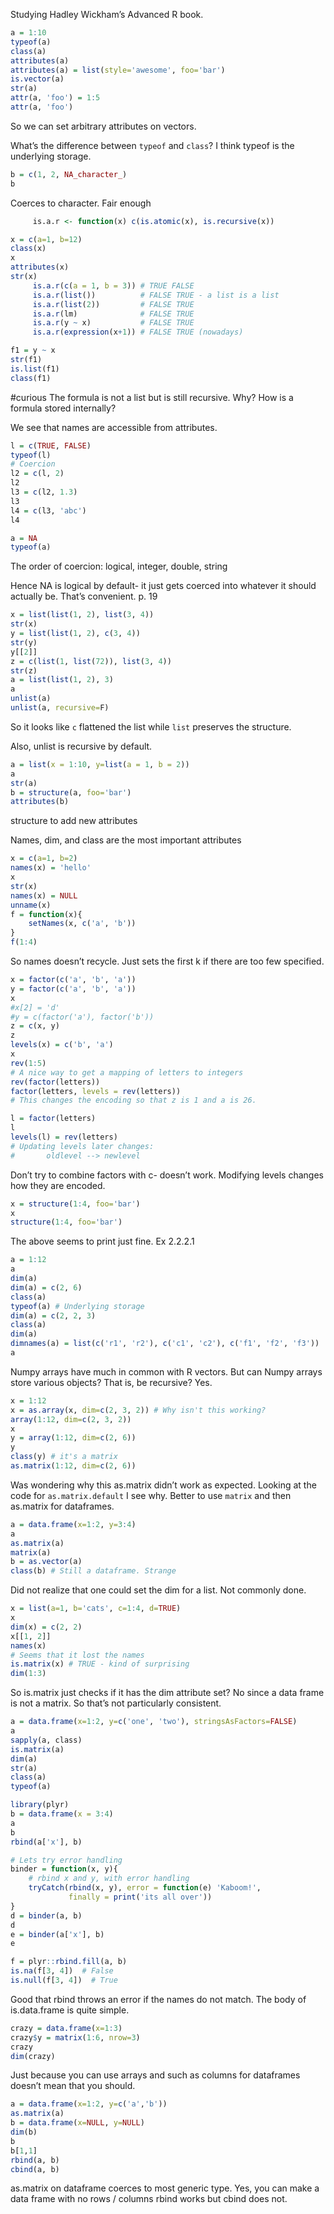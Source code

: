 Studying Hadley Wickham's Advanced R book.

```r
a = 1:10
typeof(a)
class(a)
attributes(a)
attributes(a) = list(style='awesome', foo='bar')
is.vector(a)
str(a)
attr(a, 'foo') = 1:5
attr(a, 'foo') 
```
So we can set arbitrary attributes on vectors.

What's the difference between `typeof` and `class`?
I think typeof is the underlying storage.

```r
b = c(1, 2, NA_character_)
b
```
Coerces to character. Fair enough

```r
     is.a.r <- function(x) c(is.atomic(x), is.recursive(x))

x = c(a=1, b=12)
class(x)
x
attributes(x)
str(x)
     is.a.r(c(a = 1, b = 3)) # TRUE FALSE
     is.a.r(list())          # FALSE TRUE - a list is a list
     is.a.r(list(2))         # FALSE TRUE
     is.a.r(lm)              # FALSE TRUE
     is.a.r(y ~ x)           # FALSE TRUE
     is.a.r(expression(x+1)) # FALSE TRUE (nowadays)

f1 = y ~ x
str(f1)
is.list(f1)
class(f1)
```
#curious
The formula is not a list but is still recursive. Why?
How is a formula stored internally?

We see that names are accessible from attributes.


```r

l = c(TRUE, FALSE)
typeof(l)
# Coercion
l2 = c(l, 2)
l2
l3 = c(l2, 1.3)
l3
l4 = c(l3, 'abc')
l4

a = NA
typeof(a)
```

The order of coercion: logical, integer, double, string

Hence NA is logical by default- it just gets coerced into whatever it
should actually be. That's convenient. p. 19

```r
x = list(list(1, 2), list(3, 4))
str(x)
y = list(list(1, 2), c(3, 4))
str(y)
y[[2]]
z = c(list(1, list(72)), list(3, 4))
str(z)
a = list(list(1, 2), 3)
a
unlist(a)
unlist(a, recursive=F)
```

So it looks like `c` flattened the list while `list` preserves the
structure.

Also, unlist is recursive by default.

```r
a = list(x = 1:10, y=list(a = 1, b = 2))
a
str(a)
b = structure(a, foo='bar')
attributes(b)
```
structure to add new attributes

Names, dim, and class are the most important attributes

```r
x = c(a=1, b=2)
names(x) = 'hello'
x
str(x)
names(x) = NULL
unname(x)
f = function(x){
    setNames(x, c('a', 'b'))
}
f(1:4)
```

So names doesn't recycle. Just sets the first k if there are too few
specified.

```r
x = factor(c('a', 'b', 'a'))
y = factor(c('a', 'b', 'a'))
x
#x[2] = 'd'
#y = c(factor('a'), factor('b'))
z = c(x, y)
z
levels(x) = c('b', 'a')
x
rev(1:5)
# A nice way to get a mapping of letters to integers
rev(factor(letters))
factor(letters, levels = rev(letters))
# This changes the encoding so that z is 1 and a is 26.

l = factor(letters)
l
levels(l) = rev(letters)
# Updating levels later changes:
#       oldlevel --> newlevel
```

Don't try to combine factors with c- doesn't work.
Modifying levels changes how they are encoded.

```r
x = structure(1:4, foo='bar')
x
structure(1:4, foo='bar')
```
The above seems to print just fine. Ex 2.2.2.1


```r
a = 1:12
a
dim(a)
dim(a) = c(2, 6)
class(a)
typeof(a) # Underlying storage
dim(a) = c(2, 2, 3)
class(a)
dim(a)
dimnames(a) = list(c('r1', 'r2'), c('c1', 'c2'), c('f1', 'f2', 'f3'))
a
```

Numpy arrays have much in common with R vectors. But can Numpy arrays store
various objects? That is, be recursive? Yes.


```r
x = 1:12
x = as.array(x, dim=c(2, 3, 2)) # Why isn't this working?
array(1:12, dim=c(2, 3, 2))
x
y = array(1:12, dim=c(2, 6))
y
class(y) # it's a matrix
as.matrix(1:12, dim=c(2, 6))
```

Was wondering why this as.matrix didn't work as expected. Looking at the
code for `as.matrix.default` I see why. Better to use `matrix` and then
as.matrix for dataframes.

```r
a = data.frame(x=1:2, y=3:4)
a
as.matrix(a)
matrix(a)
b = as.vector(a)
class(b) # Still a dataframe. Strange
```

Did not realize that one could set the dim for a list. Not commonly done.

```r
x = list(a=1, b='cats', c=1:4, d=TRUE)
x
dim(x) = c(2, 2)
x[[1, 2]]
names(x)
# Seems that it lost the names
is.matrix(x) # TRUE - kind of surprising
dim(1:3)
```

So is.matrix just checks if it has the dim attribute set? No since a data
frame is not a matrix. So that's not particularly consistent.

```r
a = data.frame(x=1:2, y=c('one', 'two'), stringsAsFactors=FALSE)
a
sapply(a, class)
is.matrix(a)
dim(a)
str(a)
class(a)
typeof(a)

library(plyr)
b = data.frame(x = 3:4)
a
b
rbind(a['x'], b)

# Lets try error handling
binder = function(x, y){
    # rbind x and y, with error handling
    tryCatch(rbind(x, y), error = function(e) 'Kaboom!', 
             finally = print('its all over'))
}
d = binder(a, b)
d
e = binder(a['x'], b)
e

f = plyr::rbind.fill(a, b)
is.na(f[3, 4])  # False
is.null(f[3, 4])  # True
```

Good that rbind throws an error if the names do not match.
The body of is.data.frame is quite simple.


```r
crazy = data.frame(x=1:3)
crazy$y = matrix(1:6, nrow=3)
crazy
dim(crazy)
```
Just because you can use arrays and such as columns for dataframes doesn't
mean that you should.


```r
a = data.frame(x=1:2, y=c('a','b'))
as.matrix(a)
b = data.frame(x=NULL, y=NULL)
dim(b)
b
b[1,1]
rbind(a, b)
cbind(a, b)
```

as.matrix on dataframe coerces to most generic type.
Yes, you can make a data frame with no rows / columns
rbind works but cbind does not.
